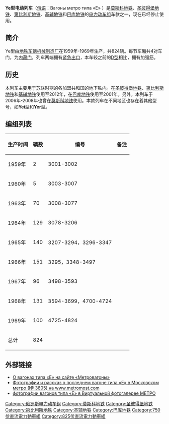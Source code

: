 {{noteTA|G1=Railway}}
{{鐵路車輛
|車輛名稱 = Ye型电动列车
|公司色 = black
|圖像 = Wiki-e.jpg
|圖像說明 = Ye型电动列车
|產量=
|輛數 = 824
|列車編組 = 
|起動加速度 = 4.3 km/h/s
|營運最高速度 = 90
|設計最高速度 = 
|減速度（正常） = 4.0  km/h/s
|減速度（緊急） = 
|編組載客量 = 
|載客量 = 264人（座席40人）
|編組長度 = 
|全長 = 19,166
|全闊 = 2,700
|全高 = 3,665
|最大尺寸 = 
|編組總重量 = 
|車輛重量 = 31.7
|軌距 = 1,524
|電化方式 = [[直流電|直流]]750/825[[伏特|V]]（[[第三轨供电|第三轨供电]]）
|受流方式 = 下接触型[[集电靴|集电靴]]
|輸出 = 
|電動機輸出 = 68kW
|編組輸出 = 
|齒輪比 = 
|驅動裝置 =
|控制裝置 = [[电阻控制|电阻控制]]
|制動方式 = [[电阻制动|电阻制动]]、[[空气制动|空气制动]]
|車身物料 = 
|轉向架 =
|原產國 ={{USSR}}
|傳動方式=直-直
|牽引電動機=DK-108A
|變速段數=
|輪徑=780
|軸重=
|軸距=12,600
|用戶={{RUS}}：[[莫斯科地铁|莫斯科地铁]]、[[圣彼得堡地铁|圣彼得堡地铁]]<br/>{{GEO}}：[[第比利斯地铁|第比利斯地铁]]<br/>{{UKR}}：[[基辅地铁|基辅地铁]]<br/>{{AZE}}：[[巴库地铁|巴库地铁]]
|路線=
|訂單編號=
|車輛編號=
|型號 = Ye
|類型 = [[通勤型电力动车组|通勤型电力动车组]]
|設計 = 
|衍生自 = 
|衍生型 = 
|保安裝置 = 
|製造商 = [[地铁车辆机械制造厂|地铁车辆机械制造厂]]
|製造年份 = 1959年-1969年
|投入服務日期 = [[圣彼得堡地铁|圣彼得堡地铁]]：1960年-2012年<br/>[[莫斯科地铁|莫斯科地铁]]：2006年-2008年<br/>[[第比利斯地铁|第比利斯地铁]]：1966年-2012年<br/>[[基辅地铁|基辅地铁]]：1960年-2012年<br/>[[巴库地铁|巴库地铁]]：1967年-2001年
|備註 =其他编号：81-703
}}

'''Ye型电动列车'''（[[俄语|俄语]]：Вагоны метро типа «Е» ）是[[莫斯科地铁|莫斯科地铁]]、[[圣彼得堡地铁|圣彼得堡地铁]]、[[第比利斯地铁|第比利斯地铁]]、[[基辅地铁|基辅地铁]]和[[巴库地铁|巴库地铁]]的[[电力动车组|电力动车组]]车款之一，现在已经停止使用。

== 简介 ==
Ye型由[[地铁车辆机械制造厂|地铁车辆机械制造厂]]在1959年-1969年生产，共824辆。每节车厢共4对车门，为[[内藏门|内藏门]]，列车两端拥有[[紧急出口|紧急出口]]，本车较之前的[[D型电动列车|D型]]相比，拥有加强筋。

== 历史 ==
本列车主要用于苏联时期的各加盟共和国的地下铁内。在[[圣彼得堡地铁|圣彼得堡地铁]]、[[第比利斯地铁|第比利斯地铁]]和[[基辅地铁|基辅地铁]]使用至2012年，在[[巴库地铁|巴库地铁]]使用至2001年。另外，本列车于2006年-2008年也曾在[[莫斯科地铁|莫斯科地铁]]使用。本款列车在不同地区也存在着其他型号，如'''Yei'''型和'''Yer'''型。

== 编组列表 ==
{| class="wikitable"
 !生产时间||辆数||编号||备注
 |-
 |1959年||2||3001-3002||
 |-
 |1960年||5||3003-3007||
 |-
 |1963年||70||3008-3077||
 |-
 |1964年||129||3078-3206||
 |-
 |1965年||140||3207-3294，3296-3347||
 |-
 |1966年||151||3295，3348-3497||
 |-
 |1967年||96||3498-3593||
 |-
 |1968年||131||3594-3699，4700-4724||
 |-
 |1969年||100||4725-4824||
 |-
 |总计||824||||
 |}

==外部链接==
* [http://vagon.metro.ru/passenger/e.html О вагонах типа «Е» на сайте «Метровагоны»] {{Wayback|url=http://vagon.metro.ru/passenger/e.html |date=20160825045058 }}
* [http://metromost.com/alb/024.htm Фотографии и рассказ о последнем вагоне типа «Е» в Московском метро (№ 3605) на www.metromost.com] {{Wayback|url=http://metromost.com/alb/024.htm |date=20200711133405 }}
* [http://metro-photo.ru/тип-е фотографии вагонов типа «Е» в Виртуальной фотогалерее МЕТРО] {{Wayback|url=http://metro-photo.ru/%D1%82%D0%B8%D0%BF-%D0%B5 |date=20200128181126 }}

{{Commons|Category:E subway trains}}

{{Soviet and CIS metro rolling stock}}

[[Category:俄罗斯电力动车组|Category:俄罗斯电力动车组]]
[[Category:莫斯科地铁|Category:莫斯科地铁]]
[[Category:圣彼得堡地铁|Category:圣彼得堡地铁]]
[[Category:第比利斯地铁|Category:第比利斯地铁]]
[[Category:基辅地铁|Category:基辅地铁]]
[[Category:巴库地铁|Category:巴库地铁]]
[[Category:750伏直流電力動車組|Category:750伏直流電力動車組]]
[[Category:825伏直流電力動車組|Category:825伏直流電力動車組]]
